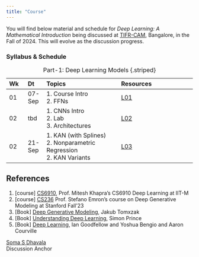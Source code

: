 ```yaml
---
title: "Course"
---
```


You will find below material and schedule for _Deep Learning: A Mathematical Introduction_ being discussed at [TIFR-CAM](https://www.math.tifrbng.res.in/), Bangalore, in the Fall of 2024. This will evolve as the discussion progress.


### Syllabus & Schedule

::: {style="font-size: 80%;"}
| Wk | Dt | Topics | Resources |
| :- | :- | :------- | :------- |
| 01 | 07-Sep | 1. Course Intro <br> 2. FFNs | [L01](./lectures/L01.qmd) |
| 02 | tbd | 1. CNNs Intro <br> 2. Lab <br> 3. Architectures | [L02](./lectures/L02.qmd) |
| 02 | 21-Sep | 1. KAN (with Splines) <br> 2. Nonparametric Regression <br> 2. KAN Variants | [L03](./lectures/L03.qmd) |
: Part-1: Deep Learning Models {.striped}
:::




## References
1. \[course\] [CS6910](http://www.cse.iitm.ac.in/~miteshk/CS6910.html), Prof. Mitesh Khapra’s CS6910 Deep Learning at IIT-M
2. \[course\] [CS236](https://deepgenerativemodels.github.io/) Prof. Stefano Emron’s course on Deep Generative Modeling at Stanford Fall’23
3. \[Book\] [Deep Generative Modeling](https://jmtomczak.github.io/dgm_book.html), Jakub Tomxzak
4. \[Book\] [Understanding Deep Learning](https://udlbook.github.io/udlbook/), Simon Prince
5. \[Book\] [Deep Learning](https://www.deeplearningbook.org/), Ian Goodfellow and Yoshua Bengio and Aaron Courville


[Soma S Dhavala](https://www.linkedin.com/in/somasdhavala/) \
Discussion Anchor